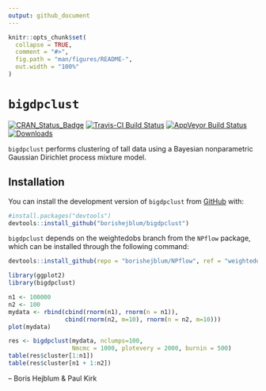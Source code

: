 ```yaml
---
output: github_document
---
```


<!-- README.md is generated from README.Rmd. Please edit that file -->

```r
knitr::opts_chunk$set(
  collapse = TRUE,
  comment = "#>",
  fig.path = "man/figures/README-",
  out.width = "100%"
)
```
# `bigdpclust`

<!-- badges: start -->
[![CRAN_Status_Badge](http://www.r-pkg.org/badges/version/bigdpclust)](https://cran.r-project.org/package=bigdpclust)
[![Travis-CI Build Status](https://travis-ci.org/borishejblum/bigdpclust.svg?branch=master)](https://travis-ci.org/borishejblum/bigdpclust)
[![AppVeyor Build Status](https://ci.appveyor.com/api/projects/status/github/borishejblum/bigdpclust?branch=master&svg=true)](https://ci.appveyor.com/project/borishejblum/bigdpclust)
[![Downloads](https://cranlogs.r-pkg.org/badges/bigdpclust?color=blue)](https://www.r-pkg.org/pkg/bigdpclust)
<!-- badges: end -->

`bigdpclust` performs clustering of tall data using a Bayesian nonparametric Gaussian Dirichlet process mixture model.

## Installation

You can install the development version of `bigdpclust` from [GitHub](https://github.com/bigdpclust) with:

```r
#install.packages("devtools")
devtools::install_github("borishejblum/bigdpclust")
```

`bigdpclust` depends on the weightedobs branch from the `NPflow` package, which can be installed through the following command:

```r
devtools::install_github(repo = "borishejblum/NPflow", ref = "weightedobs")
```



```r
library(ggplot2)
library(bigdpclust)

n1 <- 100000
n2 <- 100
mydata <- rbind(cbind(rnorm(n1), rnorm(n = n1)),
                cbind(rnorm(n2, m=10), rnorm(n = n2, m=10)))
plot(mydata)

res <- bigdpclust(mydata, nclumps=100, 
                  Nmcmc = 1000, plotevery = 2000, burnin = 500)
table(res$cluster[1:n1])
table(res$cluster[n1 + 1:n2])
```

-- Boris Hejblum & Paul Kirk
